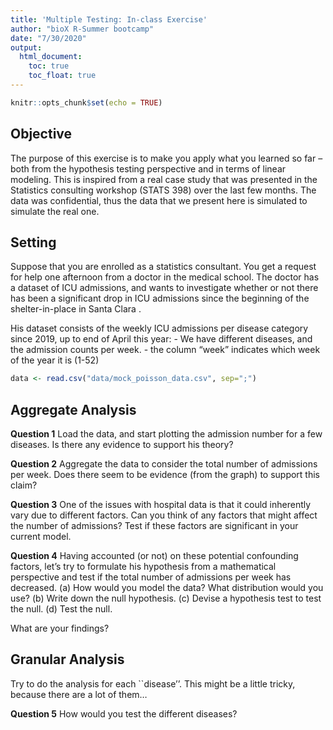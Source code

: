 ```yaml
---
title: 'Multiple Testing: In-class Exercise'
author: "bioX R-Summer bootcamp"
date: "7/30/2020"
output: 
  html_document:
    toc: true
    toc_float: true
---
```


```r
knitr::opts_chunk$set(echo = TRUE)
```

## Objective

The purpose of this exercise is to make you apply what you learned so far -- both from the hypothesis testing perspective and in terms of linear modeling.
This is inspired from a real case study that was presented in the Statistics consulting workshop (STATS 398) over the last few months. The data was confidential, thus the data that we present here is simulated to simulate the real one.


## Setting

Suppose that you are enrolled as a statistics consultant. You get a request for help one afternoon from a doctor in the medical school. The doctor has a dataset of ICU admissions, and wants to investigate whether or not there has been a significant drop in ICU admissions since the beginning of the shelter-in-place in Santa Clara .

His dataset consists of the weekly ICU admissions per disease category since 2019, up to end of April this year:
- We have different diseases, and the admission counts per week.
- the column "week" indicates which week of the year it is (1-52)


```r
data <- read.csv("data/mock_poisson_data.csv", sep=";")
```


## Aggregate Analysis

__Question 1__ Load the data, and start plotting the admission number for a few diseases. Is there any evidence to support his theory?

__Question 2__ Aggregate the data to consider the total number of admissions per week. Does there seem to be evidence (from the graph) to support this claim?

__Question 3__ One of the issues with hospital data is that it could inherently vary due to different factors. Can you think of any factors that might affect the number of admissions? Test if these factors are significant in your current model.

__Question 4__ Having accounted (or not) on these potential confounding factors, let's try to formulate his hypothesis from a mathematical perspective and test if the total number of admissions per week has decreased.
    (a) How would you model the data? What distribution would you use?
    (b) Write down the null hypothesis.
    (c) Devise a hypothesis test to test the null.
    (d) Test the null.
    
What are your findings?


## Granular Analysis

Try to do the analysis for each ``disease''. This might be a little tricky, because there are a lot of them...

__Question 5__ How would you test  the different diseases?
    










